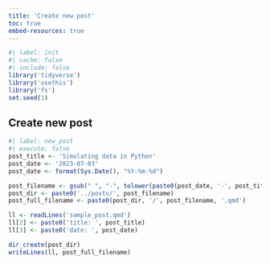```yaml
---
title: 'Create new post'
toc: true
embed-resources: true
---
```


```r
#| label: init
#| cache: false
#| include: false
library('tidyverse')
library('usethis')
library('fs')
set.seed(1)
```

## Create new post
```r
#| label: new_post
#| execute: false
post_title <- 'Simulating data in Python'
post_date <- '2023-07-03'
post_date <- format(Sys.Date(), "%Y-%m-%d")

post_filename <- gsub(" ", "-", tolower(paste0(post_date, '-', post_title)))
post_dir <- paste0('../posts/', post_filename)
post_full_filename <- paste0(post_dir, '/', post_filename, '.qmd')

ll <- readLines('sample_post.qmd')
ll[2] <- paste0('title: ', post_title)
ll[3] <- paste0('date: ', post_date)

dir_create(post_dir)
writeLines(ll, post_full_filename)
```


